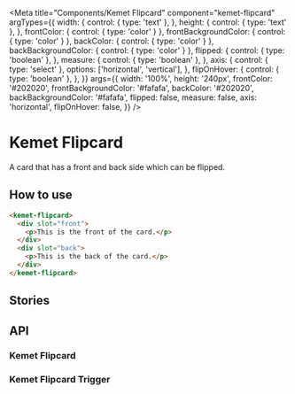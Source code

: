 

<Meta
  title="Components/Kemet Flipcard"
  component="kemet-flipcard"
  argTypes={{
    width: {
      control: { type: 'text' },
    },
    height: {
      control: { type: 'text' },
    },
    frontColor: {
      control: { type: 'color' }
    },
    frontBackgroundColor: {
      control: { type: 'color' }
    },
    backColor: {
      control: { type: 'color' }
    },
    backBackgroundColor: {
      control: { type: 'color' }
    },
    flipped: {
      control: { type: 'boolean' },
    },
    measure: {
      control: { type: 'boolean' },
    },
    axis: {
      control: { type: 'select' },
      options: ['horizontal', 'vertical'],
    },
    flipOnHover: {
      control: { type: 'boolean' },
    },
  }}
  args={{
    width: '100%',
    height: '240px',
    frontColor: '#202020',
    frontBackgroundColor: '#fafafa',
    backColor: '#202020',
    backBackgroundColor: '#fafafa',
    flipped: false,
    measure: false,
    axis: 'horizontal',
    flipOnHover: false,
  }}
/>

# Kemet Flipcard

A card that has a front and back side which can be flipped.


## How to use
```html
<kemet-flipcard>
  <div slot="front">
    <p>This is the front of the card.</p>
  </div>
  <div slot="back">
    <p>This is the back of the card.</p>
  </div>
</kemet-flipcard>
```

## Stories

<Canvas>
  <Story story={stories.Flipcard} />
</Canvas>

## API

### Kemet Flipcard
<ArgsTable of="kemet-flipcard" />

### Kemet Flipcard Trigger
<ArgsTable of="kemet-flipcard-trigger" />
